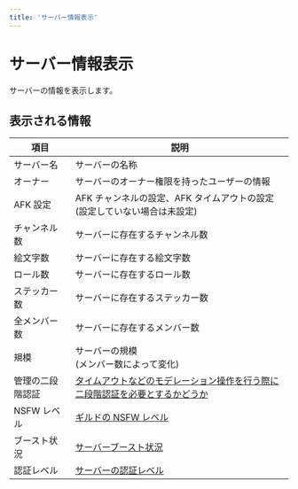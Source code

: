 ```yaml
---
title: 'サーバー情報表示'
---
```



# サーバー情報表示

<CommandArgs versionAvailableFrom="v1.23.0" commandName="guildinfo/guild" />

サーバーの情報を表示します。

## 表示される情報

| 項目             | 説明                                                                                                                                                       |
| ---------------- | ---------------------------------------------------------------------------------------------------------------------------------------------------------- |
| サーバー名       | サーバーの名称                                                                                                                                             |
| オーナー         | サーバーのオーナー権限を持ったユーザーの情報                                                                                                               |
| AFK 設定         | AFK チャンネルの設定、AFK タイムアウトの設定 <br/> (設定していない場合は未設定)                                                                            |
| チャンネル数     | サーバーに存在するチャンネル数                                                                                                                             |
| 絵文字数         | サーバーに存在する絵文字数                                                                                                                                 |
| ロール数         | サーバーに存在するロール数                                                                                                                                 |
| ステッカー数     | サーバーに存在するステッカー数                                                                                                                             |
| 全メンバー数     | サーバーに存在するメンバー数                                                                                                                               |
| 規模             | サーバーの規模 <br/> (メンバー数によって変化)                                                                                                              |
| 管理の二段階認証 | [タイムアウトなどのモデレーション操作を行う際に二段階認証を必要とするかどうか](https://discord.com/developers/docs/resources/guild#guild-object-mfa-level) |
| NSFW レベル      | [ギルドの NSFW レベル](https://discord.com/developers/docs/resources/guild#guild-object-guild-nsfw-level)                                                  |
| ブースト状況     | [サーバーブースト状況](https://discord.com/developers/docs/resources/guild#guild-object-premium-tier)                                                      |
| 認証レベル       | [サーバーの認証レベル](https://discord.com/developers/docs/resources/guild#guild-object-verification-level)                                                |
